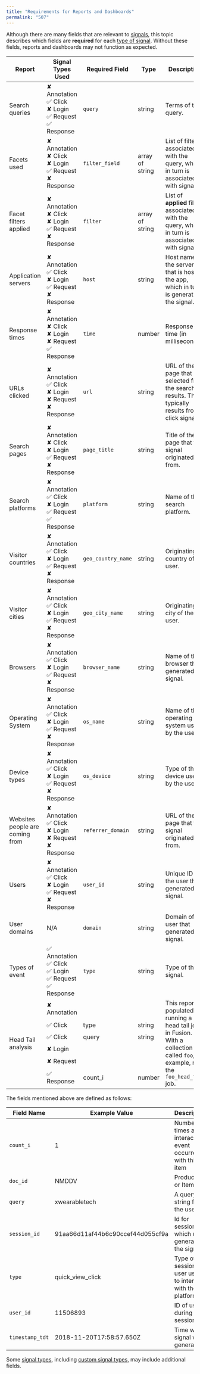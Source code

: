 ```yaml
---
title: "Requirements for Reports and Dashboards"
permalink: "507"
---
```


Although there are many fields that are relevant to [signals](/fusion/5.9/469/signals), this topic describes which fields are **required** for each [type of signal](/fusion/5.9/466/signals-types-and-structures). Without these fields, reports and dashboards may not function as expected.

<table class="tableblock frame-all grid-all stretch">
  <colgroup>
    <col style="width: 13.0434%;" />
    <col style="width: 13.0434%;" />
    <col style="width: 8.6956%;" />
    <col style="width: 26.0869%;" />
    <col style="width: 26.0869%;" />
    <col style="width: 13.0438%;" />
  </colgroup>
  <thead>
    <tr>
      <th>Report</th>
      <th>Signal Types Used</th>
      <th>Required Field</th>
      <th>Type</th>
      <th>Description</th>
      <th>Example</th>
    </tr>
  </thead>
  <tbody>
    <tr>
      <td>Search queries</td>
      <td>
        ✘ Annotation<br/>
        ✅ Click<br/>
        ✘ Login<br/>
        ✅ Request<br/>
        ✅ Response
      </td>
      <td><code>query</code></td>
      <td>string</td>
      <td>Terms of the query.</td>
      <td><code>physics</code></td>
    </tr>
    <tr>
      <td>Facets used</td>
      <td>
        ✘ Annotation<br/>
        ✘ Click<br/>
        ✘ Login<br/>
        ✅ Request<br/>
        ✘ Response
      </td>
      <td><code>filter_field</code></td>
      <td>array of string</td>
      <td>List of filters associated with the query, which in turn is associated with signal.</td>
      <td><code>["categories_s"]</code></td>
    </tr>
    <tr>
      <td>Facet filters applied</td>
      <td>
        ✘ Annotation<br/>
        ✘ Click<br/>
        ✘ Login<br/>
        ✅ Request<br/>
        ✘ Response
      </td>
      <td><code>filter</code></td>
      <td>array of string</td>
      <td>List of <strong>applied</strong> filters associated with the query, which in turn is associated with signal.</td>
      <td><code>["categories_s/math.OA"]</code></td>
    </tr>
    <tr>
      <td>Application servers</td>
      <td>
        ✘ Annotation<br/>
        ✅ Click<br/>
        ✘ Login<br/>
        ✅ Request<br/>
        ✘ Response
      </td>
      <td><code>host</code></td>
      <td>string</td>
      <td>Host name of the server that is hosting the app, which in turn is generating the signal.</td>
      <td><code>lucidworks</code></td>
    </tr>
    <tr>
      <td>Response times</td>
      <td>
        ✘ Annotation<br/>
        ✘ Click<br/>
        ✘ Login<br/>
        ✘ Request<br/>
        ✅ Response
      </td>
      <td><code>time</code></td>
      <td>number</td>
      <td>Response time (in milliseconds).</td>
      <td><code>17</code></td>
    </tr>
    <tr>
      <td>URLs clicked</td>
      <td>
        ✘ Annotation<br/>
        ✅ Click<br/>
        ✘ Login<br/>
        ✘ Request<br/>
        ✘ Response
      </td>
      <td><code>url</code></td>
      <td>string</td>
      <td>URL of the page that was selected from the search results. This typically results from a click signal.</td>
      <td><code>http://arxiv.org/pdf/astro-ph/0611688v1</code></td>
    </tr>
    <tr>
      <td>Search pages</td>
      <td>
        ✘ Annotation<br/>
        ✘ Click<br/>
        ✘ Login<br/>
        ✅ Request<br/>
        ✘ Response
      </td>
      <td><code>page_title</code></td>
      <td>string</td>
      <td>Title of the page that the signal originated from.</td>
      <td><code>Search Preview</code></td>
    </tr>
    <tr>
      <td>Search platforms</td>
      <td>
        ✘ Annotation<br/>
        ✅ Click<br/>
        ✘ Login<br/>
        ✅ Request<br/>
        ✅ Response
      </td>
      <td><code>platform</code></td>
      <td>string</td>
      <td>Name of the search platform.</td>
      <td><code>fusion</code></td>
    </tr>
    <tr>
      <td>Visitor countries</td>
      <td>
        ✘ Annotation<br/>
        ✅ Click<br/>
        ✘ Login<br/>
        ✅ Request<br/>
        ✘ Response
      </td>
      <td><code>geo_country_name</code></td>
      <td>string</td>
      <td>Originating country of the user.</td>
      <td><code>United States</code></td>
    </tr>
    <tr>
      <td>Visitor cities</td>
      <td>
        ✘ Annotation<br/>
        ✅ Click<br/>
        ✘ Login<br/>
        ✅ Request<br/>
        ✘ Response
      </td>
      <td><code>geo_city_name</code></td>
      <td>string</td>
      <td>Originating city of the user.</td>
      <td><code>San Francisco</code></td>
    </tr>
    <tr>
      <td>Browsers</td>
      <td>
        ✘ Annotation<br/>
        ✅ Click<br/>
        ✘ Login<br/>
        ✅ Request<br/>
        ✘ Response
      </td>
      <td><code>browser_name</code></td>
      <td>string</td>
      <td>Name of the browser that generated the signal.</td>
      <td><code>Firefox</code></td>
    </tr>
    <tr>
      <td>Operating System</td>
      <td>
        ✘ Annotation<br/>
        ✅ Click<br/>
        ✘ Login<br/>
        ✅ Request<br/>
        ✘ Response
      </td>
      <td><code>os_name</code></td>
      <td>string</td>
      <td>Name of the operating system used by the user.</td>
      <td><code>Ubuntu</code></td>
    </tr>
    <tr>
      <td>Device types</td>
      <td>
        ✘ Annotation<br/>
        ✅ Click<br/>
        ✘ Login<br/>
        ✅ Request<br/>
        ✘ Response
      </td>
      <td><code>os_device</code></td>
      <td>string</td>
      <td>Type of the device used by the user.</td>
      <td><code>Computer</code></td>
    </tr>
    <tr>
      <td>Websites people are coming from</td>
      <td>
        ✘ Annotation<br/>
        ✅ Click<br/>
        ✘ Login<br/>
        ✘ Request<br/>
        ✘ Response
      </td>
      <td><code>referrer_domain</code></td>
      <td>string</td>
      <td>URL of the page that the signal originated from.</td>
      <td><code>http://www.google.com</code></td>
    </tr>
    <tr>
      <td>Users</td>
      <td>
        ✘ Annotation<br/>
        ✅ Click<br/>
        ✘ Login<br/>
        ✅ Request<br/>
        ✘ Response
      </td>
      <td><code>user_id</code></td>
      <td>string</td>
      <td>Unique ID for the user that generated the signal.</td>
      <td><code>admin</code></td>
    </tr>
    <tr>
      <td>User domains</td>
      <td>N/A</td>
      <td><code>domain</code></td>
      <td>string</td>
      <td>Domain of the user that generated the signal.</td>
      <td><code>lucidworks.com</code></td>
    </tr>
    <tr>
      <td>Types of event</td>
      <td>
        ✅ Annotation<br/>
        ✅ Click<br/>
        ✅ Login<br/>
        ✅ Request<br/>
        ✅ Response
      </td>
      <td><code>type</code></td>
      <td>string</td>
      <td>Type of the signal.</td>
      <td><code>click</code></td>
    </tr>
    <tr>
      <td rowspan="6">Head Tail analysis</td>
      <td>✘ Annotation</td>
      <td></td>
      <td></td>
      <td rowspan="6">
        This report is populated by running a head tail job in Fusion. With a collection called <code>foo</code>,
        for example, run the <code>foo_head_tail</code> job.
      </td>
      <td>N/A</td>
    </tr>
    <tr>
      <td>✅ Click</td>
      <td>type</td>
      <td>string</td>
      <td>N/A</td>
    </tr>
    <tr>
      <td>✅ Click</td>
      <td>query</td>
      <td>string</td>
      <td>N/A</td>
    </tr>
    <tr>
      <td>✘ Login</td>
      <td></td>
      <td></td>
      <td>N/A</td>
    </tr>
    <tr>
      <td>✘ Request</td>
      <td></td>
      <td></td>
      <td>N/A</td>
    </tr>
    <tr>
      <td>✅ Response</td>
      <td>count_i</td>
      <td>number</td>
      <td>N/A</td>
    </tr>
  </tbody>
</table>


The fields mentioned above are defined as follows:

| Field Name | Example Value | Description |
| --- | --- | --- |
| `count_i` | 1 | Number of times an interaction event occurred with this item |
| `doc_id` | NMDDV | Product ID or Item ID |
| `query` | xwearabletech | A query string from the user |
| `session_id` | 91aa66d11af44b6c90ccef44d055cf9a | Id for session in which user generated the signal |
| `type` | quick_view_click | Type of session the user used to interact with the platform |
| `user_id` | 11506893 | ID of user during the session |
| `timestamp_tdt` | 2018-11-20T17:58:57.650Z | Time when signal was generated |

Some [signal types](/fusion/5.9/469/signals#types), including [custom signal types](#custom), may include additional fields.